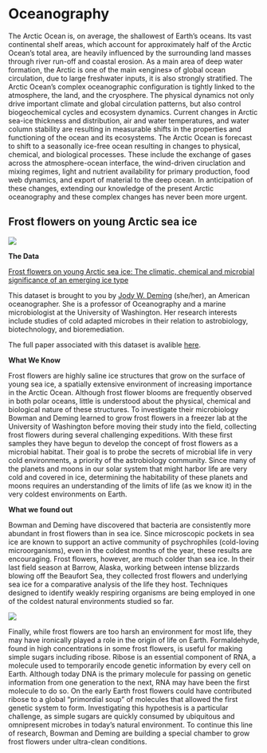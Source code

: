 # Oceanography {-#flowers} 

The Arctic Ocean is, on average, the shallowest of Earth’s oceans. Its vast continental shelf areas, which account for approximately half of the Arctic Ocean’s total area, are heavily influenced by the surrounding land masses through river run-off and coastal erosion. As a main area of deep water formation, the Arctic is one of the main «engines» of global ocean circulation, due to large freshwater inputs, it is also strongly stratified. The Arctic Ocean’s complex oceanographic configuration is tightly linked to the atmosphere, the land, and the cryosphere. The physical dynamics not only drive important climate and global circulation patterns, but also control biogeochemical cycles and ecosystem dynamics. Current changes in Arctic sea-ice thickness and distribution, air and water temperatures, and water column stability are resulting in measurable shifts in the properties and functioning of the ocean and its ecosystems. The Arctic Ocean is forecast to shift to a seasonally ice-free ocean resulting in changes to physical, chemical, and biological processes. These include the exchange of gases across the atmosphere-ocean interface, the wind-driven ciruclation and mixing regimes, light and nutrient availability for primary production, food web dynamics, and export of material to the deep ocean. In anticipation of these changes, extending our knowledge of the present Arctic oceanography and these complex changes has never been more urgent. 

## Frost flowers on young Arctic sea ice {-#section}

![](images/frostflowers.jpg)

**The Data**

[Frost flowers on young Arctic sea ice: The climatic, chemical and microbial significance of an emerging ice type](https://arcticdata.io/catalog/view/doi%3A10.18739%2FA2N036)

This dataset is brought to you by [ Jody W. Deming](https://www.ocean.washington.edu/story/Jody_Deming_Ecosystem) (she/her), an American oceanographer. She is a professor of Oceanography and a marine microbiologist at the University of Washington. Her research interests include studies of cold adapted microbes in their relation to astrobiology, biotechnology, and bioremediation.

The full paper associated with this dataset is avalible [here](https://agupubs.onlinelibrary.wiley.com/doi/full/10.1002/2014JD021736).

**What We Know**

Frost flowers are highly saline ice structures that grow on the surface of young sea ice, a spatially extensive environment of increasing importance in the Arctic Ocean. Although frost flower blooms are frequently observed in both polar oceans, little is understood about the physical, chemical and biological nature of these structures. To investigate their microbiology Bowman and Deming learned to grow frost flowers in a freezer lab at the University of Washington before moving their study into the field, collecting frost flowers during several challenging expeditions. With these first samples they have begun to develop the concept of frost flowers as a microbial habitat. Their goal is to probe the secrets of microbial life in very cold environments, a priority of the astrobiology community. Since many of the planets and moons in our solar system that might harbor life are very cold and covered in ice, determining the habitability of these planets and moons requires an understanding of the limits of life (as we know it) in the very coldest environments on Earth.

**What we found out**

Bowman and Deming have discovered that bacteria are consistently more abundant in frost flowers than in sea ice. Since microscopic pockets in sea ice are known to support an active community of psychrophiles (cold-loving microorganisms), even in the coldest months of the year, these results are encouraging. Frost flowers, however, are much colder than sea ice. In their last field season at Barrow, Alaska, working between intense blizzards blowing off the Beaufort Sea, they collected frost flowers and underlying sea ice for a comparative analysis of the life they host. Techniques designed to identify weakly respiring organisms are being employed in one of the coldest natural environments studied so far.

![](images/flowersdata.png)

Finally, while frost flowers are too harsh an environment for most life, they may have ironically played a role in the origin of life on Earth. Formaldehyde, found in high concentrations in some frost flowers, is useful for making simple sugars including ribose. Ribose is an essential component of RNA, a molecule used to temporarily encode genetic information by every cell on Earth. Although today DNA is the primary molecule for passing on genetic information from one generation to the next, RNA may have been the first molecule to do so. On the early Earth frost flowers could have contributed ribose to a global “primordial soup” of molecules that allowed the first genetic system to form. Investigating this hypothesis is a particular challenge, as simple sugars are quickly consumed by ubiquitous and omnipresent microbes in today’s natural environment. To continue this line of research, Bowman and Deming are building a special chamber to grow frost flowers under ultra-clean conditions.

